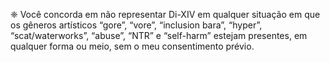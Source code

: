 
<TitleWithLeadingIcon
  imageURL="/icons/tou/fluent--data-usage-16-regular.svg"
  title="Restrições de uso"
/>

❈ Você concorda em não representar Di-XIV em qualquer situação em que os gêneros artísticos “gore”, “vore”, “inclusion bara”, “hyper”, “scat/waterworks”, “abuse”, “NTR” e “self-harm” estejam presentes, em qualquer forma ou meio, sem o meu consentimento prévio.
